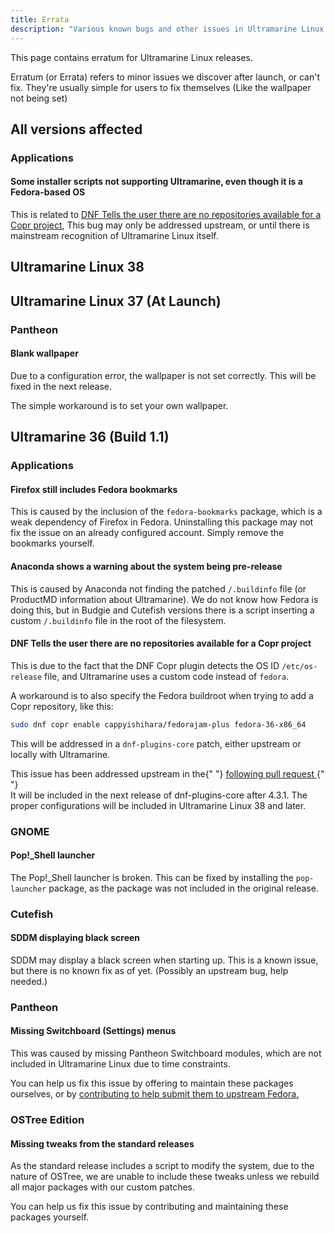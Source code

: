 ```yaml
---
title: Errata
description: "Various known bugs and other issues in Ultramarine Linux."
---
```



This page contains erratum for Ultramarine Linux releases.

Erratum (or Errata) refers to minor issues we discover after launch, or can't fix. They're usually simple for users to fix themselves (Like the wallpaper not being set)

## All versions affected

### Applications

#### Some installer scripts not supporting Ultramarine, even though it is a Fedora-based OS

This is related to [DNF Tells the user there are no repositories available for a Copr project](#dnf-tells-the-user-there-are-no-repositories-available-for-a-copr-project), This bug may only be addressed upstream, or until there is mainstream recognition of Ultramarine Linux itself.

## Ultramarine Linux 38

## Ultramarine Linux 37 (At Launch)

### Pantheon

#### Blank wallpaper

Due to a configuration error, the wallpaper is not set correctly. This will be fixed in the next release.

The simple workaround is to set your own wallpaper.

## Ultramarine 36 (Build 1.1)

### Applications

#### Firefox still includes Fedora bookmarks

This is caused by the inclusion of the `fedora-bookmarks` package, which is a weak dependency of Firefox in Fedora. Uninstalling this package may not fix the issue on an already configured account. Simply remove the bookmarks yourself.

#### Anaconda shows a warning about the system being pre-release

This is caused by Anaconda not finding the patched `/.buildinfo` file (or ProductMD information about Ultramarine). We do not know how Fedora is doing this, but in Budgie and Cutefish versions there is a script inserting a custom `/.buildinfo` file in the root of the filesystem.

#### DNF Tells the user there are no repositories available for a Copr project

This is due to the fact that the DNF Copr plugin detects the OS ID `/etc/os-release` file, and Ultramarine uses a custom code instead of `fedora`.

A workaround is to also specify the Fedora buildroot when trying to add a Copr repository, like this:

```bash
sudo dnf copr enable cappyishihara/fedorajam-plus fedora-36-x86_64
```

This will be addressed in a `dnf-plugins-core` patch, either upstream or locally with Ultramarine.

<Alert type="info">
  This issue has been addressed upstream in the{" "}
  <a href="https://github.com/rpm-software-management/dnf-plugins-core/pull/463">
    following pull request
  </a>{" "}
  <br /> It will be included in the next release of dnf-plugins-core after
  4.3.1. The proper configurations will be included in Ultramarine Linux 38 and
  later.
</Alert>

### GNOME

#### Pop!\_Shell launcher

The Pop!\_Shell launcher is broken. This can be fixed by installing the `pop-launcher` package, as the package was not included in the original release.

### Cutefish

#### SDDM displaying black screen

SDDM may display a black screen when starting up. This is a known issue, but there is no known fix as of yet. (Possibly an upstream bug, help needed.)

### Pantheon

#### Missing Switchboard (Settings) menus

This was caused by missing Pantheon Switchboard modules, which are not included in Ultramarine Linux due to time constraints.

You can help us fix this issue by offering to maintain these packages ourselves, or by [contributing to help submit them to upstream Fedora.](https://fedoraproject.org/wiki/SIGs/Pantheon)

### OSTree Edition

#### Missing tweaks from the standard releases

As the standard release includes a script to modify the system, due to the nature of OSTree, we are unable to include these tweaks unless we rebuild all major packages with our custom patches.

You can help us fix this issue by contributing and maintaining these packages yourself.
